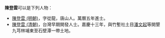 '''陳登雲'''可以是下列人物：
*[[陳登雲_(明朝)|陳登雲 (明朝)]]，字從龍，唐山人。萬曆五年進士。
*[[陳登雲_(清朝)|陳登雲 (清朝)]]，台灣早期開發人士。嘉慶十三年，與竹塹社土目[[潘文起|潘文起]]等開墾九芎林埔東至石壁潭一帶土地。

{{disambig|cat=三字陈姓人名消歧义|deng}}